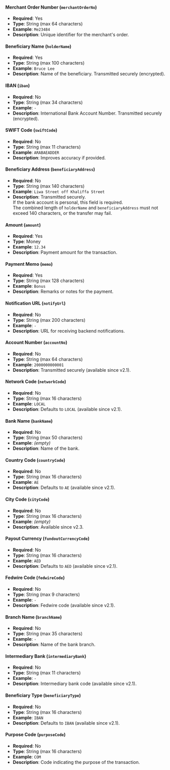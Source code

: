 #### **Merchant Order Number (`merchantOrderNo`)**
- **Required**: Yes  
- **Type**: String (max 64 characters)  
- **Example**: `Me23484`  
- **Description**: Unique identifier for the merchant's order.


#### **Beneficiary Name (`holderName`)**
- **Required**: Yes  
- **Type**: String (max 100 characters)  
- **Example**: `Bruce Lee`  
- **Description**: Name of the beneficiary. Transmitted securely (encrypted).


#### **IBAN (`iban`)**
- **Required**: No  
- **Type**: String (max 34 characters)  
- **Example**: `-`  
- **Description**: International Bank Account Number. Transmitted securely (encrypted).


#### **SWIFT Code (`swiftCode`)**
- **Required**: No  
- **Type**: String (max 11 characters)  
- **Example**: `ARABAEADDER`  
- **Description**: Improves accuracy if provided.


#### **Beneficiary Address (`beneficiaryAddress`)**
- **Required**: No  
- **Type**: String (max 140 characters)  
- **Example**: `Liwa Street off Khaliffa Street`  
- **Description**: Transmitted securely.  
  If the bank account is personal, this field is required.  
  The combined length of `holderName` and `beneficiaryAddress` must not exceed 140 characters, or the transfer may fail.


#### **Amount (`amount`)**
- **Required**: Yes  
- **Type**: Money  
- **Example**: `12.34`  
- **Description**: Payment amount for the transaction.


#### **Payment Memo (`memo`)**
- **Required**: Yes  
- **Type**: String (max 128 characters)  
- **Example**: `Bonus`  
- **Description**: Remarks or notes for the payment.


#### **Notification URL (`notifyUrl`)**
- **Required**: No  
- **Type**: String (max 200 characters)  
- **Example**: `-`  
- **Description**: URL for receiving backend notifications.


#### **Account Number (`accountNo`)**
- **Required**: No  
- **Type**: String (max 64 characters)  
- **Example**: `2000000000001`  
- **Description**: Transmitted securely (available since v2.1).


#### **Network Code (`networkCode`)**
- **Required**: No  
- **Type**: String (max 16 characters)  
- **Example**: `LOCAL`  
- **Description**: Defaults to `LOCAL` (available since v2.1).


#### **Bank Name (`bankName`)**
- **Required**: No  
- **Type**: String (max 50 characters)  
- **Example**: *(empty)*  
- **Description**: Name of the bank.


#### **Country Code (`countryCode`)**
- **Required**: No  
- **Type**: String (max 16 characters)  
- **Example**: `AE`  
- **Description**: Defaults to `AE` (available since v2.1).


#### **City Code (`cityCode`)**
- **Required**: No  
- **Type**: String (max 16 characters)  
- **Example**: *(empty)*  
- **Description**: Available since v2.3.


#### **Payout Currency (`fundoutCurrencyCode`)**
- **Required**: No  
- **Type**: String (max 16 characters)  
- **Example**: `AED`  
- **Description**: Defaults to `AED` (available since v2.1).


#### **Fedwire Code (`fedwireCode`)**
- **Required**: No  
- **Type**: String (max 9 characters)  
- **Example**: `-`  
- **Description**: Fedwire code (available since v2.1).


#### **Branch Name (`branchName`)**
- **Required**: No  
- **Type**: String (max 35 characters)  
- **Example**: `-`  
- **Description**: Name of the bank branch.


#### **Intermediary Bank (`intermediaryBank`)**
- **Required**: No  
- **Type**: String (max 11 characters)  
- **Example**: `-`  
- **Description**: Intermediary bank code (available since v2.1).


#### **Beneficiary Type (`beneficiaryType`)**
- **Required**: No  
- **Type**: String (max 16 characters)  
- **Example**: `IBAN`  
- **Description**: Defaults to `IBAN` (available since v2.1).


#### **Purpose Code (`purposeCode`)**
- **Required**: No  
- **Type**: String (max 16 characters)  
- **Example**: `COM`  
- **Description**: Code indicating the purpose of the transaction.
